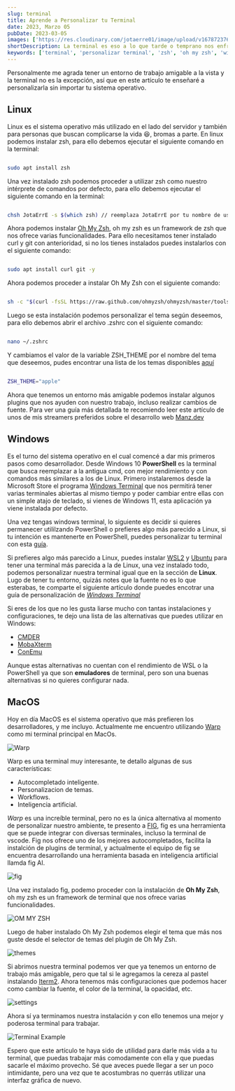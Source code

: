 ```yaml
---
slug: terminal
title: Aprende a Personalizar tu Terminal
date: 2023, Marzo 05
pubDate: 2023-03-05
images: ['https://res.cloudinary.com/jotaerre01/image/upload/v1678723762/Portfolio/ndth5wohvmdfgkzpwjau.webp']
shortDescription: La terminal es eso a lo que tarde o temprano nos enfrentamos en el mundo de la programación y que puede ser intimidante, así que ¿Por qué no hacerla más amigable?.
keywords: ['terminal', 'personalizar terminal', 'zsh', 'oh my zsh', 'windows terminal', 'wsl', 'ubuntu', 'macos', 'fig', 'warp']
---
```


Personalmente me agrada tener un entorno de trabajo amigable a la vista y la terminal no es la excepción, así que en este artículo te enseñaré a personalizarla sin importar tu sistema operativo.

## Linux
Linux es el sistema operativo más utilizado en el lado del servidor y también para personas que buscan complicarse la vida 😆, bromas a parte. En linux podemos instalar zsh, para ello debemos ejecutar el siguiente comando en la terminal:
```bash

sudo apt install zsh
```
Una vez instalado zsh podemos proceder a utilizar zsh como nuestro intérprete de comandos por defecto, para ello debemos ejecutar el siguiente comando en la terminal:
```bash

chsh JotaErrE -s $(which zsh) // reemplaza JotaErrE por tu nombre de usuario
```

Ahora podemos instalar [Oh My Zsh](https://ohmyz.sh/ 'link'), oh my zsh es un framework de zsh que nos ofrece varias funcionalidades. Para ello necesitamos tener instalado curl y git con anterioridad, si no los tienes instalados puedes instalarlos con el siguiente comando:
```bash

sudo apt install curl git -y
```
Ahora podemos proceder a instalar Oh My Zsh con el siguiente comando:
```bash

sh -c "$(curl -fsSL https://raw.github.com/ohmyzsh/ohmyzsh/master/tools/install.sh)"
```
Luego se esta instalación podemos personalizar el tema según deseemos, para ello debemos abrir el archivo .zshrc con el siguiente comando:
```bash

nano ~/.zshrc
``` 
Y cambiamos el valor de la variable ZSH_THEME por el nombre del tema que deseemos, pudes encontrar una lista de los temas disponibles [aquí](https://github.com/ohmyzsh/ohmyzsh/wiki/Themes 'link')

```bash

ZSH_THEME="apple"
```

Ahora que tenemos un entorno más amigable podemos instalar algunos plugins que nos ayuden con nuestro trabajo, incluso realizar cambios de fuente.
Para ver una guía más detallada te recomiendo leer este artículo de unos de mis streamers preferidos sobre el desarrollo web [Manz.dev](https://terminaldelinux.com/terminal/introduccion/instalacion-zsh/ 'link')


## Windows
Es el turno del sistema operativo en el cual comencé a dar mis primeros pasos como desarrollador. Desde Windows 10 **PowerShell** es la terminal que busca reemplazar a la antigua cmd, con mejor rendimiento y con comandos más similares a los de Linux.
Primero instalaremos desde la Microsoft Store el programa [Windows Terminal](https://www.microsoft.com/en-us/p/windows-terminal/9n0dx20hk701?activetab=pivot:overviewtab 'link') que nos permitirá tener varias terminales abiertas al mismo tiempo y poder cambiar entre ellas con un simple atajo de teclado, si vienes de Windows 11, esta aplicación ya viene instalada por defecto.

Una vez tengas windows terminal, lo siguiente es decidir si quieres permanecer utililzando PowerShell o prefieres algo más parecido a Linux, si tu intención es mantenerte en PowerShell, puedes personalizar tu terminal con esta [guía](https://youtu.be/5-aK2_WwrmM 'link').

Si prefieres algo más parecido a Linux, puedes instalar [WSL2](https://docs.microsoft.com/en-us/windows/wsl/install-win10 'link') y [Ubuntu](https://www.microsoft.com/en-us/p/ubuntu/9nblggh4msv6?activetab=pivot:overviewtab 'link') para tener una terminal más parecida a la de Linux, una vez instalado todo, podemos personalizar nuestra terminal igual que en la sección de **Linux**.
Lugo de tener tu entorno, quizás notes que la fuente no es lo que esterabas, te comparte el siguiente artículo donde puedes encotrar una guía de personalización de [*Windows Terminal*](https://terminaldelinux.com/terminal/wsl/configurar-windows-terminal/ 'link')

Si eres de los que no les gusta liarse mucho con tantas instalaciones y configuraciones, te dejo una lista de las alternativas que puedes utilizar en Windows:
- [CMDER](https://cmder.app/ 'link')
- [MobaXterm](https://mobaxterm.mobatek.net/ 'link')
- [ConEmu](https://conemu.github.io/ 'link')

Aunque estas alternativas no cuentan con el rendimiento de WSL o la PowerShell ya que son **emuladores** de terminal, pero son una buenas alternativas si no quieres configurar nada.

## MacOS
Hoy en día MacOS es el sistema operativo que más prefieren los desarrolladores, y me incluyo.
Actualmente me encuentro utilizando [Warp](https://warp.dev/ 'link') como mi terminal principal en MacOs.

![Warp](https://res.cloudinary.com/jotaerre01/image/upload/v1678070948/Portfolio/brzvfc5hhhmisyzqpyfs.webp)

Warp es una terminal muy interesante, te detallo algunas de sus características:
* Autocompletado inteligente.
* Personalizacion de temas.
* Workflows.
* Inteligencia artificial.

*Warp* es una increíble terminal, pero no es la única alternativa al momento de personalizar nuestro ambiente, te presento a [FIG](https://fig.io/ 'link'), fig es una herramienta que se puede integrar con diversas terminales, incluso la terminal de vscode. Fig nos ofrece uno de los mejores autocompletados, facilita la instalción de plugins de terminal, y actualmente el equipo de fig se encuentra desarrollando una herramienta basada en inteligencia artificial llamda fig AI.

![fig](https://res.cloudinary.com/jotaerre01/image/upload/v1678064498/Portfolio/a5rynljwp12tlwqltxfz.webp)

Una vez instalado fig, podemo proceder con la instalación de **Oh My Zsh**, oh my zsh es un framework de terminal que nos ofrece varias funcionalidades.

![OM MY ZSH](https://res.cloudinary.com/jotaerre01/image/upload/v1678069692/Portfolio/mvw1gfg3k9anuxtszgdv.webp)

Luego de haber instalado Oh My Zsh podemos elegir el tema que más nos guste desde el selector de temas del plugin de Oh My Zsh.

![themes](https://res.cloudinary.com/jotaerre01/image/upload/v1678070239/Portfolio/apif5ti2kcuht1e3e1zi.webp)

Si abrimos nuestra terminal podemos ver que ya tenemos un entorno de trabajo más amigable, pero que tal si le agregamos la cereza al pastel instalando [Iterm2](https://iterm2.com/ 'link').
Ahora tenemos más configuraciones que podemos hacer como cambiar la fuente, el color de la terminal, la opacidad, etc.

![settings](https://res.cloudinary.com/jotaerre01/image/upload/v1678070655/Portfolio/fkregf2ji7j6fn9nral1.webp)

Ahora sí ya terminamos nuestra instalación y con ello tenemos una mejor y poderosa terminal para trabajar.

![Terminal Example](https://res.cloudinary.com/jotaerre01/image/upload/v1678070666/Portfolio/mbaudhxo9zfmwyzgvywz.webp)


Espero que este artículo te haya sido de utilidad para darle más vida a tu terminal, que puedas trabajar más comodamente con ella y que puedas sacarle el máximo provecho. Sé que aveces puede llegar a ser un poco intimidante, pero una vez que te acostumbras no querrás utilizar una interfaz gráfica de nuevo.
